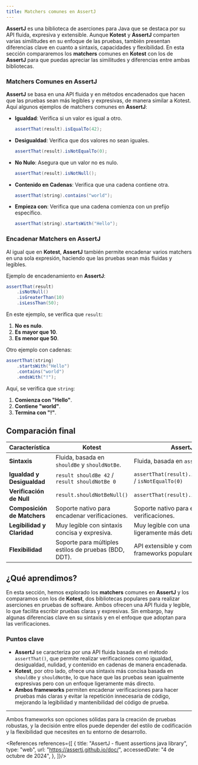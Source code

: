 ```yaml
---
title: Matchers comunes en AssertJ
---
```


<ReadingTime />
<GithubRepoLink user="r8vnhill" repo="" />

**AssertJ** es una biblioteca de aserciones para Java que se destaca por su API fluida, expresiva y extensible. Aunque **Kotest** y **AssertJ** comparten varias similitudes en su enfoque de las pruebas, también presentan diferencias clave en cuanto a sintaxis, capacidades y flexibilidad. En esta sección compararemos los **matchers** comunes en **Kotest** con los de **AssertJ** para que puedas apreciar las similitudes y diferencias entre ambas bibliotecas.

### Matchers Comunes en AssertJ

**AssertJ** se basa en una API fluida y en métodos encadenados que hacen que las pruebas sean más legibles y expresivas, de manera similar a Kotest. Aquí algunos ejemplos de matchers comunes en **AssertJ**:

- **Igualdad**: Verifica si un valor es igual a otro.
    ```java
    assertThat(result).isEqualTo(42);
    ```
- **Desigualdad**: Verifica que dos valores no sean iguales.
    ```java
    assertThat(result).isNotEqualTo(0);
    ```
- **No Nulo**: Asegura que un valor no es nulo.
    ```java
    assertThat(result).isNotNull();
    ```
- **Contenido en Cadenas**: Verifica que una cadena contiene otra.
    ```java
    assertThat(string).contains("world");
    ```
- **Empieza con**: Verifica que una cadena comienza con un prefijo específico.
    ```java
    assertThat(string).startsWith("Hello");
    ```

### Encadenar Matchers en AssertJ

Al igual que en **Kotest**, **AssertJ** también permite encadenar varios matchers en una sola expresión, haciendo que las pruebas sean más fluidas y legibles.

Ejemplo de encadenamiento en **AssertJ**:

```java
assertThat(result)
    .isNotNull()
    .isGreaterThan(10)
    .isLessThan(50);
```

En este ejemplo, se verifica que `result`:
1. **No es nulo**.
2. **Es mayor que 10**.
3. **Es menor que 50**.

Otro ejemplo con cadenas:

```java
assertThat(string)
    .startsWith("Hello")
    .contains("world")
    .endsWith("!");
```

Aquí, se verifica que `string`:
1. **Comienza con "Hello"**.
2. **Contiene "world"**.
3. **Termina con "!"**.

## Comparación final

| Característica              | **Kotest**                                            | **AssertJ**                                             |
|-----------------------------|-------------------------------------------------------|---------------------------------------------------------|
| **Sintaxis**                | Fluida, basada en `shouldBe` y `shouldNotBe`.         | Fluida, basada en `assertThat()`.                       |
| **Igualdad y Desigualdad**  | `result shouldBe 42` / `result shouldNotBe 0`         | `assertThat(result).isEqualTo(42)` / `isNotEqualTo(0)`  |
| **Verificación de Null**    | `result.shouldNotBeNull()`                            | `assertThat(result).isNotNull()`                        |
| **Composición de Matchers** | Soporte nativo para encadenar verificaciones.         | Soporte nativo para encadenar verificaciones.           |
| **Legibilidad y Claridad**  | Muy legible con sintaxis concisa y expresiva.         | Muy legible con una sintaxis ligeramente más detallada. |
| **Flexibilidad**            | Soporte para múltiples estilos de pruebas (BDD, DDT). | API extensible y compatible con frameworks populares.   |

## ¿Qué aprendimos?

En esta sección, hemos explorado los **matchers** comunes en **AssertJ** y los comparamos con los de **Kotest**, dos bibliotecas populares para realizar aserciones en pruebas de software. Ambos ofrecen una API fluida y legible, lo que facilita escribir pruebas claras y expresivas. Sin embargo, hay algunas diferencias clave en su sintaxis y en el enfoque que adoptan para las verificaciones.

### Puntos clave

- **AssertJ** se caracteriza por una API fluida basada en el método `assertThat()`, que permite realizar verificaciones como igualdad, desigualdad, nulidad, y contenido en cadenas de manera encadenada.
- **Kotest**, por otro lado, ofrece una sintaxis más concisa basada en `shouldBe` y `shouldNotBe`, lo que hace que las pruebas sean igualmente expresivas pero con un enfoque ligeramente más directo.
- **Ambos frameworks** permiten encadenar verificaciones para hacer pruebas más claras y evitar la repetición innecesaria de código, mejorando la legibilidad y mantenibilidad del código de prueba.

---

Ambos frameworks son opciones sólidas para la creación de pruebas robustas, y la decisión entre ellos puede depender del estilo de codificación y la flexibilidad que necesites en tu entorno de desarrollo.

<References references={[
    {
        title: "AssertJ - fluent assertions java library",
        type: "web",
        url: "https://assertj.github.io/doc/",
        accessedDate: "4 de octubre de 2024",
    },
]}/>
